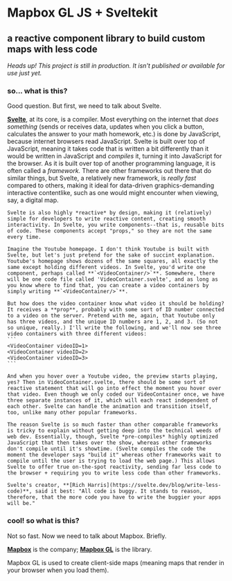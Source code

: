 

<Meta title="Start Here/what is this?" />

<style>
  {`
    .subheading {
      --mediumdark: '#999999';
      font-weight: 700;
      font-size: 13px;
      color: #999;
      letter-spacing: 6px;
      line-height: 24px;
      text-transform: uppercase;
      margin-bottom: 12px;
      margin-top: 40px;
    }

    .link-list {
      display: grid;
      grid-template-columns: 1fr;
      grid-template-rows: 1fr 1fr;
      row-gap: 10px;
    }

    @media (min-width: 620px) {
      .link-list {
        row-gap: 20px;
        column-gap: 20px;
        grid-template-columns: 1fr 1fr;
      }
    }

    @media all and (-ms-high-contrast:none) {
    .link-list {
        display: -ms-grid;
        -ms-grid-columns: 1fr 1fr;
        -ms-grid-rows: 1fr 1fr;
      }
    }

    .link-item {
      display: block;
      padding: 20px;
      border: 1px solid #00000010;
      border-radius: 5px;
      transition: background 150ms ease-out, border 150ms ease-out, transform 150ms ease-out;
      color: #333333;
      display: flex;
      align-items: flex-start;
    }

    .link-item:hover {
      border-color: #1EA7FD50;
      transform: translate3d(0, -3px, 0);
      box-shadow: rgba(0, 0, 0, 0.08) 0 3px 10px 0;
    }

    .link-item:active {
      border-color: #1EA7FD;
      transform: translate3d(0, 0, 0);
    }

    .link-item strong {
      font-weight: 700;
      display: block;
      margin-bottom: 2px;
    }

    .link-item img {
      height: 40px;
      width: 40px;
      margin-right: 15px;
      flex: none;
    }

    .link-item span,
    .link-item p {
      margin: 0;
      font-size: 14px;
      line-height: 20px;
    }

    .tip {
      display: inline-block;
      border-radius: 1em;
      font-size: 16px;
      line-height: 20px;
      font-weight: 700;
      background: #e6bcbc;
      color: #330404;
      padding: 4px 12px;
      margin-right: 10px;
      vertical-align: top;
    }

    .tip-wrapper {
      font-size: 16px;
      line-height: 20px;
      margin-top: 15px;
      margin-bottom: 15px;
    }

    .tip-wrapper code {
      font-size: 12px;
      display: inline-block;
    }
  `}
</style>

# Mapbox GL JS + Sveltekit 

## a reactive component library to build custom maps with less code


*Heads up! This project is still in production. It isn't published or available for use just yet.*

### so... what is this?
Good question. But first, we need to talk about Svelte.


**[Svelte]()**, at its core, is a compiler. Most everything on the internet that *does something* (sends or receives data, updates when you click a button, calculates the answer to your math homework, etc.) is done by JavaScript, because internet browsers read JavaScript. Svelte is built over top of JavaScript, meaning it takes code that is written a bit differently than it would be written in JavaScript and *compiles* it, turning it into JavaScript for the browser. As it is built over top of another programming language, it is often called a *framework.* There are other frameworks out there that do similar things, but Svelte, a relatively new framework, is *really fast* compared to others, making it ideal for data-driven graphics-demanding interactive contentlike, such as one would might encounter when viewing, say, a digital map. 

    Svelte is also highly *reactive* by design, making it (relatively) simple for developers to write reactive content, creating smooth interactivity. In Svelte, you write components--that is, reusable bits of code. These components accept "props," so they are not the same every time. 
    
    Imagine the Youtube homepage. I don't think Youtube is built with Svelte, but let's just pretend for the sake of succint explanation. Youtube's homepage shows dozens of the same squares, all exactly the same except holding different videos. In Svelte, you'd write one component, perhaps called **`<VideoContainer/>`**. Somewhere, there will be one code file called 'VideoContainer.svelte', and as long as you know where to find that, you can create a video containers by simply writing **`<VideoContainer/>`**.

    But how does the video container know what video it should be holding? It receives a **prop**, probably with some sort of ID number connected to a video on the server. Pretend with me, again, that Youtube only has three videos, and the unique ID numbers are 1, 2, and 3. (So not so unique, really.) I'll write the following, and we'll now see three video containers with three different videos:
    ```
    <VideoContainer videoID=1>
    <VideoContainer videoID=2>
    <VideoContainer videoID=3>
    ```

    And when you hover over a Youtube video, the preview starts playing, yes? Then in VideoContainer.svelte, there should be some sort of reactive statement that will go into effect the moment you hover over that video. Even though we only coded our VideoContainer once, we have three separate instances of it, which will each react independent of each other. Svelte can handle the animation and transition itself, too, unlike many other popular frameworks. 
    
    The reason Svelte is so much faster than other comparable frameworks is tricky to explain without getting deep into the technical weeds of web dev. Essentially, though, Svelte *pre-compiles* highly optimized JavaScript that then takes over the show, whereas other frameworks don't compile until it's showtime. (Svelte compiles the code the moment the developer says "build it" whereas other frameworks wait to compile until the user is trying to load the web page.) This allows Svelte to offer true on-the-spot reactivity, sending far less code to the browser + requiring you to write less code than other frameworks.

    Svelte's creator, **[Rich Harris](https://svelte.dev/blog/write-less-code)**, said it best: "All code is buggy. It stands to reason, therefore, that the more code you have to write the buggier your apps will be."

### cool! so what is this?

Not so fast. Now we need to talk about Mapbox. Briefly.

**[Mapbox](https://www.mapbox.com/)** is the company; **[Mapbox GL](https://docs.mapbox.com/help/glossary/mapbox-gl/)** is the library.

Mapbox GL is used to create client-side maps (meaning maps that render in your browser when you load them).








